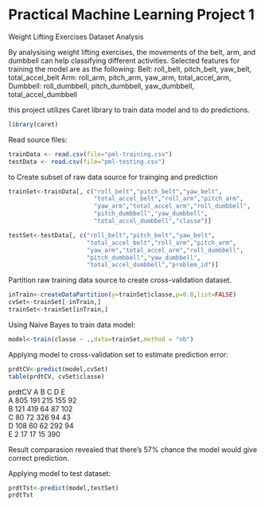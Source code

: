 Practical Machine Learning Project 1
========================================================

Weight Lifting Exercises Dataset Analysis

By analysising weight lifting exercises, the movements of the belt, arm, and dumbbell can help classifying different activities. Selected features for training the model are as the following:
Belt:
roll_belt, pitch_belt, yaw_belt, total_accel_belt
Arm:
roll_arm, pitch_arm, yaw_arm, total_accel_arm,
Dumbbell:
roll_dumbbell, pitch_dumbbell, yaw_dumbbell, total_accel_dumbbell

this project utilizes Caret library to train data model and to do predictions.

```r
library(caret)
```

Read source files:
```r
trainData <- read.csv(file="pml-training.csv")
testData <- read.csv(file="pml-testing.csv")
```

to Create subset of raw data source for trainging and prediction

```r
trainSet<-trainData[, c("roll_belt","pitch_belt","yaw_belt",
                        "total_accel_belt","roll_arm","pitch_arm",
                        "yaw_arm","total_accel_arm","roll_dumbbell",
                        "pitch_dumbbell","yaw_dumbbell",
                        "total_accel_dumbbell","classe")]

testSet<-testData[, c("roll_belt","pitch_belt","yaw_belt",
                      "total_accel_belt","roll_arm","pitch_arm",
                      "yaw_arm","total_accel_arm","roll_dumbbell",
                      "pitch_dumbbell","yaw_dumbbell",
                      "total_accel_dumbbell","problem_id")]
```

Partition raw training data source to create cross-validation dataset.

```r
inTrain<-createDataPartition(y=trainSet$classe,p=0.8,list=FALSE)
cvSet<-trainSet[-inTrain,]
trainSet<-trainSet[inTrain,]
```

Using Naive Bayes to train data model:
```r
model<-train(classe ~ .,data=trainSet,method = "nb")
```

Applying model to cross-validation set to estimate prediction error:

```r
prdtCV<-predict(model,cvSet)
table(prdtCV, cvSet$classe)
```

prdtCV   A   B   C   D   E <br>
     A  805 191 215 155  92 <br>
     B  121 419  64  87 102 <br>
     C  80  72 326  94  43 <br>
     D  108  60  62 292  94 <br>
     E   2  17  17  15 390 <br>

Result comparasion revealed that there's 57% chance the model would give correct prediction.

Applying model to test dataset:

```r
prdtTst<-predict(model,testSet)
prdtTst
```



